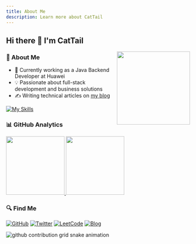 ```yaml
---
title: About Me
description: Learn more about CatTail
---
```



## Hi there 👋 I'm CatTail

<img src="https://media.tenor.com/images/df8c44a1d20ab367fdcb21880985fd33/tenor.gif" align="right" width="200"/>

### 🎯 About Me
- 🏢 Currently working as a Java Backend Developer at Huawei
- 💡 Passionate about full-stack development and business solutions
- ✍️ Writing technical articles on [my blog](https://cattailzz.github.io/)

[![My Skills](https://skillicons.dev/icons?i=java,spring,go,redis,mysql,react,vue,ts,nestjs)](https://skillicons.dev)


### 📊 GitHub Analytics

<p>
    <a href="https://github.com/CatTailzz">
        <img height="160em" src="https://github-readme-stats.vercel.app/api?username=CatTailzz&count_private=true&theme=algolia&show_icons=true&include_all_commits=true&card_width=400"/>
        <img height="160em" src="https://github-readme-stats.vercel.app/api/top-langs/?username=CatTailzz&layout=compact&theme=algolia"/>
    </a>
</p>


### 🔍 Find Me

<p align="center">
  
[![GitHub](https://img.shields.io/badge/GitHub-CatTailzz-black?style=for-the-badge&logo=github)](https://github.com/CatTailzz)
[![Twitter](https://img.shields.io/badge/Twitter-@cattailjj-blue?style=for-the-badge&logo=twitter)](https://x.com/cattailjj)
[![LeetCode](https://img.shields.io/badge/dynamic/json?style=for-the-badge&labelColor=black&color=%23ffa116&label=Rating&query=ratingQuantile&url=https%3A%2F%2Fleetcode-badge.vercel.app%2Fapi%2Fusers%2Fcattailjj%2Fcn%2F&logo=leetcode&logoColor=yellow)](https://leetcode-cn.com/u/cattailjj/)
[![Blog](https://img.shields.io/badge/Blog-cattail-brightgreen?style=for-the-badge)](https://cattailzz.github.io/)

</p>


<picture>
  <source media="(prefers-color-scheme: dark)" srcset="https://raw.githubusercontent.com/CatTailzz/CatTailzz/output/github-contribution-grid-snake-dark.svg"/>
  <source media="(prefers-color-scheme: light)" srcset="https://raw.githubusercontent.com/CatTailzz/CatTailzz/output/github-contribution-grid-snake.svg"/>
  <img alt="github contribution grid snake animation" src="https://raw.githubusercontent.com/CatTailzz/CatTailzz/output/github-contribution-grid-snake.svg"/>
</picture>
